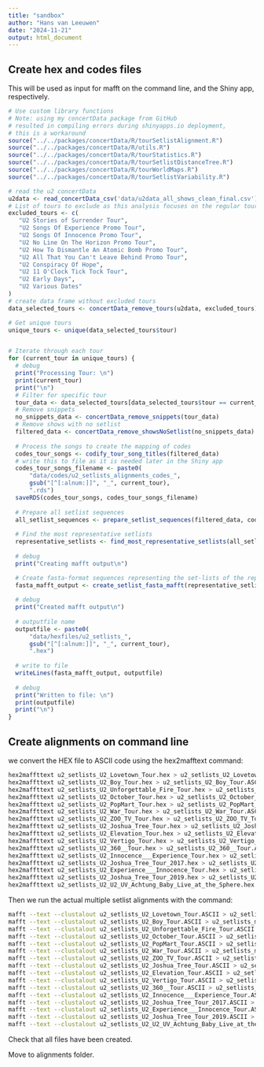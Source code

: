 ```yaml
---
title: "sandbox"
author: "Hans van Leeuwen"
date: "2024-11-21"
output: html_document
---
```


## Create hex and codes files

This will be used as input for mafft on the command line, and the Shiny app, respectively.

```r

# Use custom library functions
# Note: using my concertData package from GitHub 
# resulted in compiling errors during shinyapps.io deployment,
# this is a workaround
source("../../packages/concertData/R/tourSetlistAlignment.R")
source("../../packages/concertData/R/utils.R")
source("../../packages/concertData/R/tourStatistics.R")
source("../../packages/concertData/R/tourSetlistDistanceTree.R")
source("../../packages/concertData/R/tourWorldMaps.R")
source("../../packages/concertData/R/tourSetlistVariability.R")

# read the u2 concertData
u2data <- read_concertData_csv('data/u2data_all_shows_clean_final.csv')
# List of tours to exclude as this analysis focuses on the regular tours done after a U2 album release.
excluded_tours <- c(
   "U2 Stories of Surrender Tour",
   "U2 Songs Of Experience Promo Tour",
   "U2 Songs Of Innocence Promo Tour",
   "U2 No Line On The Horizon Promo Tour",
   "U2 How To Dismantle An Atomic Bomb Promo Tour",
   "U2 All That You Can't Leave Behind Promo Tour",
   "U2 Conspiracy Of Hope",
   "U2 11 O'Clock Tick Tock Tour",
   "U2 Early Days",
   "U2 Various Dates"
)
# create data frame without excluded tours
data_selected_tours <- concertData_remove_tours(u2data, excluded_tours)

# Get unique tours
unique_tours <- unique(data_selected_tours$tour)


# Iterate through each tour
for (current_tour in unique_tours) {
  # debug
  print("Processing Tour: \n")
  print(current_tour)
  print("\n")
  # Filter for specific tour
  tour_data <- data_selected_tours[data_selected_tours$tour == current_tour, ]
  # Remove snippets
  no_snippets_data <- concertData_remove_snippets(tour_data)
  # Remove shows with no setlist 
  filtered_data <- concertData_remove_showsNoSetlist(no_snippets_data)
  
  # Process the songs to create the mapping of codes
  codes_tour_songs <- codify_tour_song_titles(filtered_data)
  # write this to file as it is needed later in the Shiny app
  codes_tour_songs_filename <- paste0(
      "data/codes/u2_setlists_alignments_codes_",
      gsub("[^[:alnum:]]", "_", current_tour),
      ".rds")
  saveRDS(codes_tour_songs, codes_tour_songs_filename)  
  
  # Prepare all setlist sequences
  all_setlist_sequences <- prepare_setlist_sequences(filtered_data, codes_tour_songs)
  
  # Find the most representative setlists
  representative_setlists <- find_most_representative_setlists(all_setlist_sequences, n_representatives = 30)
  
  # debug
  print("Creating mafft output\n")

  # Create fasta-format sequences representing the set-lists of the representative shows
  fasta_mafft_output <- create_setlist_fasta_mafft(representative_setlists)
 
  # debug
  print("Created mafft output\n") 
  
  # outputfile name
  outputfile <- paste0(
      "data/hexfiles/u2_setlists_",
      gsub("[^[:alnum:]]", "_", current_tour),
      ".hex")
  
  # write to file
  writeLines(fasta_mafft_output, outputfile)
  
  # debug
  print("Written to file: \n")
  print(outputfile)
  print("\n")
}


```

## Create alignments on command line

we convert the HEX file to ASCII code using the hex2mafftext command:

``` bash
hex2maffttext u2_setlists_U2_Lovetown_Tour.hex > u2_setlists_U2_Lovetown_Tour.ASCII
hex2maffttext u2_setlists_U2_Boy_Tour.hex > u2_setlists_U2_Boy_Tour.ASCII
hex2maffttext u2_setlists_U2_Unforgettable_Fire_Tour.hex > u2_setlists_U2_Unforgettable_Fire_Tour.ASCII
hex2maffttext u2_setlists_U2_October_Tour.hex > u2_setlists_U2_October_Tour.ASCII
hex2maffttext u2_setlists_U2_PopMart_Tour.hex > u2_setlists_U2_PopMart_Tour.ASCII
hex2maffttext u2_setlists_U2_War_Tour.hex > u2_setlists_U2_War_Tour.ASCII
hex2maffttext u2_setlists_U2_ZOO_TV_Tour.hex > u2_setlists_U2_ZOO_TV_Tour.ASCII
hex2maffttext u2_setlists_U2_Joshua_Tree_Tour.hex > u2_setlists_U2_Joshua_Tree_Tour.ASCII
hex2maffttext u2_setlists_U2_Elevation_Tour.hex > u2_setlists_U2_Elevation_Tour.ASCII
hex2maffttext u2_setlists_U2_Vertigo_Tour.hex > u2_setlists_U2_Vertigo_Tour.ASCII
hex2maffttext u2_setlists_U2_360__Tour.hex > u2_setlists_U2_360__Tour.ASCII
hex2maffttext u2_setlists_U2_Innocence___Experience_Tour.hex > u2_setlists_U2_Innocence___Experience_Tour.ASCII
hex2maffttext u2_setlists_U2_Joshua_Tree_Tour_2017.hex > u2_setlists_U2_Joshua_Tree_Tour_2017.ASCII
hex2maffttext u2_setlists_U2_Experience___Innocence_Tour.hex > u2_setlists_U2_Experience___Innocence_Tour.ASCII
hex2maffttext u2_setlists_U2_Joshua_Tree_Tour_2019.hex > u2_setlists_U2_Joshua_Tree_Tour_2019.ASCII
hex2maffttext u2_setlists_U2_U2_UV_Achtung_Baby_Live_at_the_Sphere.hex > u2_setlists_U2_U2_UV_Achtung_Baby_Live_at_the_Sphere.ASCII
```

Then we run the actual multiple setlist alignments with the command:

``` bash
mafft --text --clustalout u2_setlists_U2_Lovetown_Tour.ASCII > u2_setlists_mafft_alignment_U2_Lovetown_Tour.ASCII
mafft --text --clustalout u2_setlists_U2_Boy_Tour.ASCII > u2_setlists_mafft_alignment_U2_Boy_Tour.ASCII
mafft --text --clustalout u2_setlists_U2_Unforgettable_Fire_Tour.ASCII > u2_setlists_mafft_alignment_U2_Unforgettable_Fire_Tour.ASCII
mafft --text --clustalout u2_setlists_U2_October_Tour.ASCII > u2_setlists_mafft_alignment_U2_October_Tour.ASCII
mafft --text --clustalout u2_setlists_U2_PopMart_Tour.ASCII > u2_setlists_mafft_alignment_U2_PopMart_Tour.ASCII
mafft --text --clustalout u2_setlists_U2_War_Tour.ASCII > u2_setlists_mafft_alignment_U2_War_Tour.ASCII
mafft --text --clustalout u2_setlists_U2_ZOO_TV_Tour.ASCII > u2_setlists_mafft_alignment_U2_ZOO_TV_Tour.ASCII
mafft --text --clustalout u2_setlists_U2_Joshua_Tree_Tour.ASCII > u2_setlists_mafft_alignment_U2_Joshua_Tree_Tour.ASCII
mafft --text --clustalout u2_setlists_U2_Elevation_Tour.ASCII > u2_setlists_mafft_alignment_U2_Elevation_Tour.ASCII
mafft --text --clustalout u2_setlists_U2_Vertigo_Tour.ASCII > u2_setlists_mafft_alignment_U2_Vertigo_Tour.ASCII
mafft --text --clustalout u2_setlists_U2_360__Tour.ASCII > u2_setlists_mafft_alignment_U2_360__Tour.ASCII
mafft --text --clustalout u2_setlists_U2_Innocence___Experience_Tour.ASCII > u2_setlists_mafft_alignment_U2_Innocence___Experience_Tour.ASCII
mafft --text --clustalout u2_setlists_U2_Joshua_Tree_Tour_2017.ASCII > u2_setlists_mafft_alignment_U2_Joshua_Tree_Tour_2017.ASCII
mafft --text --clustalout u2_setlists_U2_Experience___Innocence_Tour.ASCII > u2_setlists_mafft_alignment_U2_Experience___Innocence_Tour.ASCII
mafft --text --clustalout u2_setlists_U2_Joshua_Tree_Tour_2019.ASCII > u2_setlists_mafft_alignment_U2_Joshua_Tree_Tour_2019.ASCII
mafft --text --clustalout u2_setlists_U2_U2_UV_Achtung_Baby_Live_at_the_Sphere.ASCII > u2_setlists_mafft_alignment_U2_U2_UV_Achtung_Baby_Live_at_the_Sphere.ASCII
```

Check that all files have been created.

Move to alignments folder.
